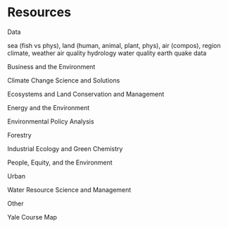 # Resources {#resources}

Data

sea (fish vs phys), land (human, animal, plant, phys), air (compos), region
climate, weather
air quality
hydrology
water quality
earth quake data


Business and the Environment

Climate Change Science and Solutions

Ecosystems and Land Conservation and Management

Energy and the Environment

Environmental Policy Analysis

Forestry

Industrial Ecology and Green Chemistry

People, Equity, and the Environment

Urban

Water Resource Science and Management

Other


Yale Course Map
